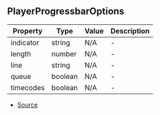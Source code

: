 ## PlayerProgressbarOptions


| Property | Type | Value | Description |
| ----------- | ----------- | ----------- | ----------- |
| indicator | string | N/A | - |
| length | number | N/A | - |
| line | string | N/A | - |
| queue | boolean | N/A | - |
| timecodes | boolean | N/A | - |


- [Source](https://github.com/Androz2091/discord-player/blob/caddfb3/packages/discord-player/src/types/types.ts#L121)